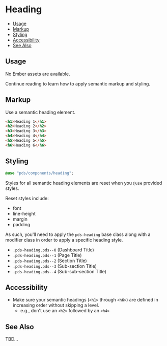 
# Heading

- [Usage](#usage)
- [Markup](#markup)
- [Styling](#styling)
- [Accessibility](#accessibility)
- [See Also](#see-also)


## Usage
No Ember assets are available.

Continue reading to learn how to apply semantic markup and styling.


## Markup
Use a semantic heading element.

```html
<h1>Heading 1</h1>
<h2>Heading 2</h2>
<h3>Heading 3</h3>
<h4>Heading 4</h4>
<h5>Heading 5</h5>
<h6>Heading 6</h6>
```


## Styling
```scss
@use "pds/components/heading";
```

Styles for all semantic heading elements are reset when you `@use` provided
styles.

Reset styles include:

* font
* line-height
* margin
* padding


As such, you'll need to apply the `pds-heading` base class along with a modifier
class in order to apply a specific heading style.

- `.pds-heading.pds--0` (Dashboard Title)
- `.pds-heading.pds--1` (Page Title)
- `.pds-heading.pds--2` (Section Title)
- `.pds-heading.pds--3` (Sub-section Title)
- `.pds-heading.pds--4` (Sub-sub-section Title)


## Accessibility
* Make sure your semantic headings (`<h1>` through `<h6>`) are defined in
  increasing order without skipping a level.
    * e.g., don't use an `<h2>` followed by an `<h4>`


## See Also
TBD...
